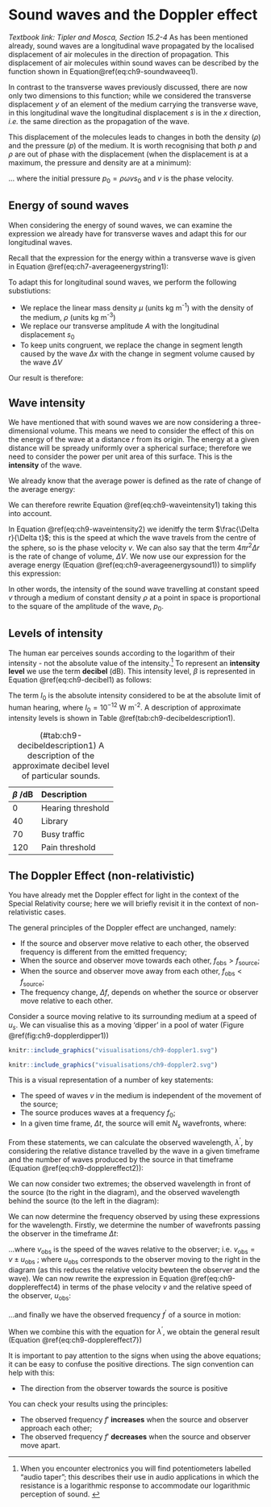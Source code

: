 
# Sound waves and the Doppler effect {#sec:ch9-sounddoppler}

*Textbook link: Tipler and Mosca, Section 15.2-4*
 As has been mentioned already, sound waves are a longitudinal wave propagated by the localised displacement of air molecules in the direction of propagation.  This displacement of air molecules within sound waves can be described by the function shown in Equation\@ref(eq:ch9-soundwaveeq1).

\begin{equation}
s(x,t) = s_0 \sin (kx - \omega t)
(\#eq:ch9-soundwaveeq1)
\end{equation}

In contrast to the transverse waves previously discussed, there are now only two dimensions to this function; while we considered the transverse displacement $y$ of an element of the medium carrying the transverse wave, in this longitudinal wave the longitudinal displacement $s$ is in the $x$ direction, *i.e.* the same direction as the propagation of the wave.

This displacement of the molecules leads to changes in both the density ($\rho$) and the pressure ($p$) of the medium.  It is worth recognising that both $p$ and $\rho$ are out of phase with the displacement (when the displacement is at a maximum, the pressure and density are at a minimum):

\begin{equation}
p = p_0 \sin (kx - \omega t - \frac{\pi}{2})
(\#eq:ch9-soundwaveeq2)
\end{equation}

... where the initial pressure $p_0 = \rho \omega v s_0$ and $v$ is the phase velocity.

## Energy of sound waves {#sec:ch9-energysoundwaves}

When considering the energy of sound waves, we can examine the expression we already have for transverse waves and adapt this for our longitudinal waves.

Recall that the expression for the energy within a transverse wave is given in Equation \@ref(eq:ch7-averageenergystring1):

\begin{equation}
\Delta E_{\mathrm{av}} = \frac{1}{2}\mu \omega^2 A^2 \Delta x
\end{equation}

To adapt this for longitudinal sound waves, we perform the following substiutions:

* We replace the linear mass density $\mu$ (units kg m^-1^) with the density of the medium, $\rho$ (units kg m^-3^)
* We replace our transverse amplitude $A$ with the longitudinal displacement $s_0$
* To keep units congruent, we replace the change in segment length caused by the wave $\Delta x$ with the change in segment volume caused by the wave $\Delta V$

Our result is therefore:

\begin{equation}
\Delta E_{\mathrm{av}} = \frac{1}{2}\rho \omega^2 s_0^2 \Delta V
(\#eq:ch9-averageenergysound1)
\end{equation}

## Wave intensity {#sec:ch9-waveintensity}

We have mentioned that with sound waves we are now considering a three-dimensional volume.  This means we need to consider the effect of this on the energy of the wave at a distance $r$ from its origin. The energy at a given distance will be spready uniformly over a spherical surface; therefore we need to consider the power per unit area of this surface. This is the **intensity** of the wave.

\begin{equation}
I = \frac{P_\text{av}}{4\pi r^2}
(\#eq:ch9-waveintensity1)
\end{equation}

We already know that the average power is defined as the rate of change of the average energy:

\begin{equation}
P_\text{av} = \frac{\Delta E_\text{av}}{\Delta t}
\end{equation}

We can therefore rewrite Equation \@ref(eq:ch9-waveintensity1) taking this into account.

\begin{equation}
\begin{array}{rcl}
I & = &  \dfrac{\Delta E_\text{av}}{4\pi r^2 \Delta r} \dfrac{\Delta r}{\Delta t} \\
 &=& \dfrac{\Delta E_\text{av}}{\Delta V} v
\end{array}
(\#eq:ch9-waveintensity2)
\end{equation}

In Equation \@ref(eq:ch9-waveintensity2) we idenitfy the term $\frac{\Delta r}{\Delta t}$; this is the speed at which the wave travels from the centre of the sphere, so is the phase velocity $v$. We can also say that the term $4 \pi r^2 \Delta r$ is the rate of change of volume, $\Delta V$.  We now use our expression for the average energy (Equation \@ref(eq:ch9-averageenergysound1)) to simplify this expression:


\begin{equation}
I = \frac{1}{2}\rho \omega^2 s_0^2 v = \frac{p_0^2}{2\rho v}
(\#eq:ch9-waveintensity3)
\end{equation}

In other words, the intensity of the sound wave travelling at constant speed $v$ through a medium of constant density $\rho$ at a point in space is proportional to the square of the amplitude of the wave, $p_0$.

## Levels of intensity {#sec:ch9-intensitylevels}

The human ear perceives sounds according to the logarithm of their intensity - not the absolute value of the intensity.^[When you encounter electronics you will find potentiometers labelled "audio taper"; this describes their use in audio applications in which the resistance is a logarithmic response to accommodate our logarithmic perception of sound. ] To represent an **intensity level** we use the term **decibel** (dB).  This intensity level, $\beta$ is represented in Equation \@ref(eq:ch9-decibel1) as follows:

\begin{equation}
\beta = 10 \log_{10}\left(\frac{I}{I_0}\right)
(\#eq:ch9-decibel1)
\end{equation}

The term $I_0$ is the absolute intensity considered to be at the absolute limit of human hearing, where $I_0 = 10^{-12}$ W m^-2^. A description of approximate intensity levels is shown in Table \@ref(tab:ch9-decibeldescription1).

Table: (\#tab:ch9-decibeldescription1) A description of the approximate decibel level of particular sounds.

| $\beta$ /dB  |  Description |
|:-|:-|
| 0  | Hearing threshold  |
|  40 | Library  |
|  70 |  Busy traffic |
| 120  | Pain threshold  |

## The Doppler Effect (non-relativistic)  {#sec:ch9-dopplereffect1}

You have already met the Doppler effect for light in the context of the Special Relativity course; here we will briefly revisit it in the context of non-relativistic cases.

The general principles of the Doppler effect are unchanged, namely:

* If the source and observer move relative to each other, the observed frequency is different from the emitted frequency;
* When the source and observer move towards each other, $f_{\textsf{obs}} >  f_{\textsf{source}}$;
* When the source and observer move away from each other, $f_{\textsf{obs}} <  f_{\textsf{source}}$;
* The frequency change, $\Delta f$, depends on whether the source or observer move relative to each other.

Consider a source moving relative to its surrounding medium at a speed of $u_s$. We can visualise this as a moving 'dipper' in a pool of water (Figure \@ref(fig:ch9-dopplerdipper1))

```r
knitr::include_graphics("visualisations/ch9-doppler1.svg")
```

```r
knitr::include_graphics("visualisations/ch9-doppler2.svg")
```


This is a visual representation of a number of key statements:

* The speed of waves $v$ in the medium is independent of the movement of the source;
* The source produces waves at a frequency $f_0$;
* In a given time frame, $\Delta t$, the source will emit $N_s$ wavefronts, where:
\begin{equation}
N_s = f_0 \Delta t
\end{equation}

From these statements, we can calculate the observed wavelength, $\lambda^\prime$, by considering the relative distance travelled by the wave in a given timeframe and the number of waves produced by the source in that timeframe (Equation \@ref(eq:ch9-dopplereffect2)):

\begin{equation}
\lambda' = \frac{\textsf{relative distance}}{\textsf{no. of waves}} = \frac{(v\pm u_{s})\Delta t}{f_{0}\Delta t}
(\#eq:ch9-dopplereffect2)
\end{equation}

We can now consider two extremes; the observed wavelength in front of the source (to the right in the diagram), and the observed wavelength behind the source (to the left in the diagram):

\begin{equation}
\begin{array}{rcl}
\lambda^\prime_{\textsf{behind}} = \dfrac{v+u_{s}}{f_{0}} && \lambda^\prime_{\textsf{in front}} = \dfrac{v-u_{s}}{f_{0}}
\end{array}
(\#eq:ch9-dopplereffect3)
\end{equation}

We can now determine the frequency observed by using these expressions for the wavelength. Firstly, we determine the number of wavefronts passing the observer in the timeframe $\Delta t$:


\begin{equation}
N_{\textsf{obs}} = \frac{v_{\textsf{obs}}\Delta t}{\lambda'}
(\#eq:ch9-dopplereffect4)
\end{equation}

...where $v_{\textsf{obs}}$ is the speed of the waves relative to the observer; i.e. $v_{\textsf{obs}} = v \pm u_{\textsf{obs}}$ ; where $u_{\textsf{obs}}$ corresponds to the observer moving to the right in the diagram (as this reduces the relative velocity bewteen the observer and the wave).  We can now rewrite the expression in Equation \@ref(eq:ch9-dopplereffect4) in terms of the phase velocity $v$ and the relative speed of the observer, $u_{\textsf{obs}}$:

\begin{equation}
N_{\textsf{obs}} = \frac{v \pm u_{\textsf{obs}}\Delta t}{\lambda'}
(\#eq:ch9-dopplereffect5)
\end{equation}

...and finally we have the observed frequency $f^\prime$ of a source in motion:

\begin{equation}
f^\prime = \frac{N_{\textsf{obs}}}{\Delta t} = \frac{v\pm u_{\textsf{obs}}}{\lambda'}
(\#eq:ch9-dopplereffect6)
\end{equation}

When we combine this with the equation for $\lambda^\prime$, we obtain the general result (Equation \@ref{eq:ch9-dopplereffect7})

\begin{equation}
f' = \left(\frac{v\pm u_{\textsf{obs}}}{v\pm u_{s}}\right)f_{0}\quad\textsf{or}\quad f' = \left(\frac{1\pm \frac{u_{\textsf{obs}}}{v}}{1\pm \frac{u_{s}}{v}}\right)f_{0}
(\#eq:ch9-dopplereffect7)
\end{equation}

It is important to pay attention to the signs when using the above equations; it can be easy to confuse the positive directions.  The sign convention can help with this:

* The direction from the observer towards the source is positive

You can check your results using the principles:

* The observed frequency $f'$ **increases** when the source and observer approach each other;
* The observed frequency $f'$ **decreases** when the source and observer move apart.

<!-- \begin{equation}

(\#)
\end{equation} -->


<!-- \begin{equation}

(\#)
\end{equation} -->


<!-- \begin{equation}

(\#)
\end{equation} -->


<!-- \begin{equation}

(\#)
\end{equation} -->


<!-- \begin{equation}

(\#)
\end{equation} -->


<!-- \begin{equation}

(\#)
\end{equation} -->


<!-- \begin{equation}

(\#)
\end{equation} -->


<!-- \begin{equation}

(\#)
\end{equation} -->




















 <!-- end -->
